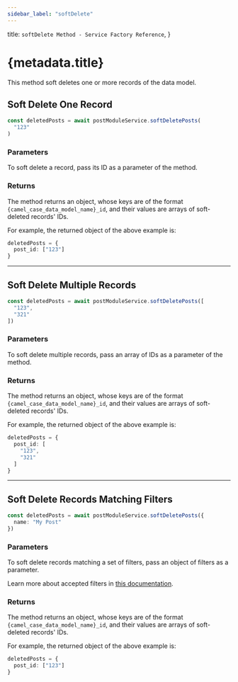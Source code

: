```yaml
---
sidebar_label: "softDelete"
---
```


  title: `softDelete Method - Service Factory Reference`,
}

# {metadata.title}

This method soft deletes one or more records of the data model.

## Soft Delete One Record

```ts
const deletedPosts = await postModuleService.softDeletePosts(
  "123"
)
```

### Parameters

To soft delete a record, pass its ID as a parameter of the method.

### Returns

The method returns an object, whose keys are of the format `{camel_case_data_model_name}_id`, and their values are arrays of soft-deleted records' IDs.

For example, the returned object of the above example is:

```ts
deletedPosts = {
  post_id: ["123"]
}
```

---

## Soft Delete Multiple Records

```ts
const deletedPosts = await postModuleService.softDeletePosts([
  "123",
  "321"
])
```

### Parameters

To soft delete multiple records, pass an array of IDs as a parameter of the method.

### Returns

The method returns an object, whose keys are of the format `{camel_case_data_model_name}_id`, and their values are arrays of soft-deleted records' IDs.

For example, the returned object of the above example is:

```ts
deletedPosts = {
  post_id: [
    "123",
    "321"
  ]
}
```

---

## Soft Delete Records Matching Filters

```ts
const deletedPosts = await postModuleService.softDeletePosts({
  name: "My Post"
})
```

### Parameters

To soft delete records matching a set of filters, pass an object of filters as a parameter.

<Note>

Learn more about accepted filters in [this documentation](../../tips/filtering/page.mdx).

</Note>

### Returns

The method returns an object, whose keys are of the format `{camel_case_data_model_name}_id`, and their values are arrays of soft-deleted records' IDs.

For example, the returned object of the above example is:

```ts
deletedPosts = {
  post_id: ["123"]
}
```
